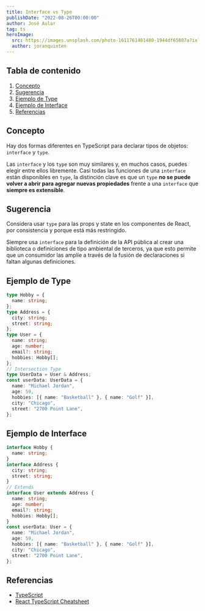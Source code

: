 ```yaml
---
title: Interface vs Type
publishDate: "2022-08-26T00:00:00"
author: José Aular
tag: ts
heroImage:
  src: https://images.unsplash.com/photo-1611761481480-1944df65807a?ixlib=rb-4.0.3&ixid=MnwxMjA3fDB8MHxwaG90by1wYWdlfHx8fGVufDB8fHx8&auto=format&fit=crop&w=1170&q=80
  author: joranquinten
---
```



## Tabla de contenido

1.  [Concepto](/blog/interface-vs-type#concepto)
1.  [Sugerencia](/blog/interface-vs-type#sugerencia)
1.  [Ejemplo de Type](/blog/interface-vs-type#ejemplo-de-type)
1.  [Ejemplo de Interface](/blog/interface-vs-type#ejemplo-de-interface)
1.  [Referencias](/blog/interface-vs-type#referencias)

## Concepto

Hay dos formas diferentes en TypeScript para declarar tipos de objetos: `interface` y `type`.

Las `interface` y los `type` son muy similares y, en muchos casos, puedes elegir entre ellos libremente.
Casi todas las funciones de una `interface` están disponibles en `type`, la distinción clave es que un `type`
**no se puede volver a abrir para agregar nuevas propiedades** frente a una `interface` que **siempre es extensible**.

## Sugerencia

Considera usar `type` para las props y state en los componentes de React, por consistencia y porque está más restringido.

Siempre usa `interface` para la definición de la API pública al crear una biblioteca o definiciones de tipo ambiental de terceros,
ya que esto permite que un consumidor las amplíe a través de la fusión de declaraciones si faltan algunas definiciones.

## Ejemplo de Type

```ts title="lib/types.ts"
type Hobby = {
  name: string;
};
type Address = {
  city: string;
  street: string;
};
type User = {
  name: string;
  age: number;
  email?: string;
  hobbies: Hobby[];
};
// Intersection Type
type UserData = User & Address;
const userData: UserData = {
  name: "Michael Jordan",
  age: 59,
  hobbies: [{ name: "Basketball" }, { name: "Golf" }],
  city: "Chicago",
  street: "2700 Point Lane",
};
```

## Ejemplo de Interface

```ts title="lib/interfaces.ts"
interface Hobby {
  name: string;
}
interface Address {
  city: string;
  street: string;
}
// Extends
interface User extends Address {
  name: string;
  age: number;
  email?: string;
  hobbies: Hobby[];
}
const userData: User = {
  name: "Michael Jordan",
  age: 59,
  hobbies: [{ name: "Basketball" }, { name: "Golf" }],
  city: "Chicago",
  street: "2700 Point Lane",
};
```

## Referencias

- [TypeScript](https://www.typescriptlang.org/docs/handbook/2/everyday-types.html#differences-between-type-aliases-and-interfaces)
- [React TypeScript Cheatsheet](https://react-typescript-cheatsheet.netlify.app/docs/basic/getting-started/basic_type_example#more-advice)
